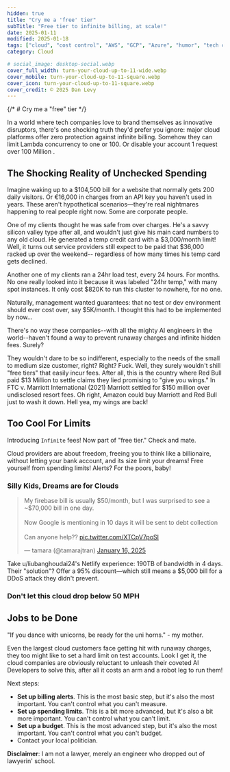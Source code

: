```yaml
---
hidden: true
title: "Cry me a 'free' tier"
subTitle: "Free tier to infinite billing, at scale!"
date: 2025-01-11
modified: 2025-01-18
tags: ["cloud", "cost control", "AWS", "GCP", "Azure", "humor", "tech criticism"]
category: Cloud

# social_image: desktop-social.webp
cover_full_width: turn-your-cloud-up-to-11-wide.webp
cover_mobile: turn-your-cloud-up-to-11-square.webp
cover_icon: turn-your-cloud-up-to-11-square.webp
cover_credit: © 2025 Dan Levy
---
```


{/* # Cry me a "free" tier */}

In a world where tech companies love to brand themselves as innovative disruptors, there's one shocking truth they'd prefer you ignore: major cloud platforms offer zero protection against infinite billing. Somehow they can limit Lambda concurrency to one or 100. Or disable your account 1 request over 100 Million .

## The Shocking Reality of Unchecked Spending

Imagine waking up to a $104,500 bill for a website that normally gets 200 daily visitors. Or €16,000 in charges from an API key you haven't used in years. These aren't hypothetical scenarios—they're real nightmares happening to real people right now. Some are corporate people.

One of my clients thought he was safe from over charges. He's a savvy silicon valley type after all, and wouldn't just give his main card numbers to any old cloud. He generated a temp credit card with a $3,000/month limit! Well, it turns out service providers still expect to be paid that $36,000 racked up over the weekend-- regardless of how many times his temp card gets declined.

Another one of my clients ran a 24hr load test, every 24 hours. For months. No one really looked into it because it was labeled "24hr temp," with many spot instances. It only cost $820K to run this cluster to nowhere, for no one. 

Naturally, management wanted guarantees: that no test or dev environment should ever cost over, say $5K/month. I thought this had to be implemented by now...

There's no way these companies--with all the mighty AI engineers in the world--haven't found a way to prevent runaway charges and infinite hidden fees. Surely?

They wouldn't dare to be so indifferent, especially to the needs of the small to medium size customer, right? Right? Fuck. Well, they surely wouldn't shill "free tiers" that easily incur fees. After all, this is the country where Red Bull paid $13 Million to settle claims they lied promising to "give you wings." In FTC v. Marriott International (2021) Marriott settled for $150 million over undisclosed resort fees. Oh right, Amazon could buy Marriott and Red Bull just to wash it down.
Hell yea, my wings are back! 

## Too Cool For Limits

Introducing `Infinite` fees! Now part of "free tier." Check and mate.

Cloud providers are about freedom, freeing you to think like a billionaire, without letting your bank account, and its size limit your dreams! Free yourself from spending limits! Alerts? For the poors, baby!

### Silly Kids, Dreams are for Clouds

<blockquote class="twitter-tweet"><p lang="en" dir="ltr">My firebase bill is usually $50/month, but I was surprised to see a ~$70,000 bill in one day. <br /><br />Now Google is mentioning in 10 days it will be sent to debt collection<br /><br />Can anyone help?? <a href="https://t.co/XTCpV7poSI">pic.twitter.com/XTCpV7poSI</a></p>&mdash; tamara (@tamarajtran) <a href="https://twitter.com/tamarajtran/status/1880036092906467841?ref_src=twsrc%5Etfw">January 16, 2025</a></blockquote> <script async src="https://platform.twitter.com/widgets.js" charset="utf-8"></script>

Take u/liubanghoudai24's Netlify experience: 190TB of bandwidth in 4 days. Their "solution"? Offer a 95% discount—which still means a $5,000 bill for a DDoS attack they didn't prevent.

### Don't let this cloud drop below 50 MPH

## Jobs to be Done

"If you dance with unicorns, be ready for the uni horns." - my mother.

Even the largest cloud customers face getting hit with runaway charges, they too might like to set a hard limit on test accounts. Look I get it, the cloud companies are obviously reluctant to unleash their coveted AI Developers to solve this, after all it costs an arm and a robot leg to run them!


Next steps:

- **Set up billing alerts**. This is the most basic step, but it's also the most important. You can't control what you can't measure.
- **Set up spending limits**. This is a bit more advanced, but it's also a bit more important. You can't control what you can't limit.
- **Set up a budget**. This is the most advanced step, but it's also the most important. You can't control what you can't budget.
- Contact your local politician.

**Disclaimer**: I am not a lawyer, merely an engineer who dropped out of lawyerin' school. 


